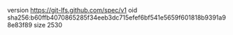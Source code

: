 version https://git-lfs.github.com/spec/v1
oid sha256:b60ffb4070865285f34eeb3dc715efef6bf541e5659f601818b9391a98e83f89
size 2530
